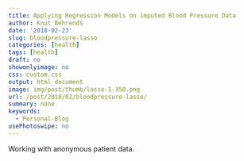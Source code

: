 ```yaml
---
title: Applying Regression Models on imputed Blood Pressure Data
author: Knut Behrends
date: '2018-02-23'
slug: bloodpressure-lasso
categories: [health]
tags: [health]
draft: no
showonlyimage: no
css: custom.css
output: html_document
image: img/post/thumb/lasso-1-350.png
url: /post/2018/02/bloodpressure-lasso/
summary: none
keywords:
  - Personal-Blog
usePhotoswipe: no
---
```


Working with anonymous patient data.
